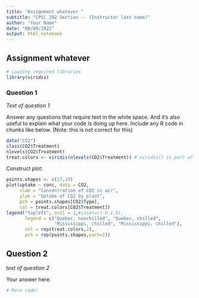```yaml
---
title: "Assignment whatever "
subtitle: "CPSC 292 Section -- (Instructor last name)"
author: "Your Name"
date: "00/00/2022"
output: html_notebook
---
```


## Assignment whatever

```r
# Loading required libraries
library(viridis)
```

### Question 1

*Text of question 1 *

Answer any questions that require text in the white space. And it's also useful to explain what your code is doing up here. Include any R code in chunks like below. (Note: this is not correct for this)
```r
data("CO2")
class(CO2$Treatment)
nlevels(CO2$Treatment)
treat.colors <- viridis(nlevels(CO2$Treatment)) # viridis() is part of the viridis package
```

Construct plot:
```r
points.shapes <- c(17,19)
plot(uptake ~ conc, data = CO2, 
     xlab = "Concentration of CO2 in air",
     ylab = "Uptake of CO2 by plant",
     pch = points.shapes[CO2$Type],
     col = treat.colors[CO2$Treatment])
legend("topleft", ncol = 2,#inset=c(-0.1,0), 
       legend = c("Quebec, nonchilled", "Quebec, chilled", 
                  "Mississippi, chilled", "Mississippi, chilled"), 
       col = rep(treat.colors,2), 
       pch = rep(points.shapes,each=2))
```

## Question 2

*text of question 2*

Your answer here. 

```r
# More code!

```


